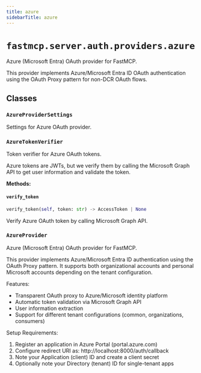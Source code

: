 ```yaml
---
title: azure
sidebarTitle: azure
---
```


# `fastmcp.server.auth.providers.azure`


Azure (Microsoft Entra) OAuth provider for FastMCP.

This provider implements Azure/Microsoft Entra ID OAuth authentication
using the OAuth Proxy pattern for non-DCR OAuth flows.


## Classes

### `AzureProviderSettings` <sup><a href="https://github.com/jlowin/fastmcp/blob/main/src/fastmcp/server/auth/providers/azure.py#L22" target="_blank"><Icon icon="github" style="width: 14px; height: 14px;" /></a></sup>


Settings for Azure OAuth provider.


### `AzureTokenVerifier` <sup><a href="https://github.com/jlowin/fastmcp/blob/main/src/fastmcp/server/auth/providers/azure.py#L46" target="_blank"><Icon icon="github" style="width: 14px; height: 14px;" /></a></sup>


Token verifier for Azure OAuth tokens.

Azure tokens are JWTs, but we verify them by calling the Microsoft Graph API
to get user information and validate the token.


**Methods:**

#### `verify_token` <sup><a href="https://github.com/jlowin/fastmcp/blob/main/src/fastmcp/server/auth/providers/azure.py#L68" target="_blank"><Icon icon="github" style="width: 14px; height: 14px;" /></a></sup>

```python
verify_token(self, token: str) -> AccessToken | None
```

Verify Azure OAuth token by calling Microsoft Graph API.


### `AzureProvider` <sup><a href="https://github.com/jlowin/fastmcp/blob/main/src/fastmcp/server/auth/providers/azure.py#L117" target="_blank"><Icon icon="github" style="width: 14px; height: 14px;" /></a></sup>


Azure (Microsoft Entra) OAuth provider for FastMCP.

This provider implements Azure/Microsoft Entra ID authentication using the
OAuth Proxy pattern. It supports both organizational accounts and personal
Microsoft accounts depending on the tenant configuration.

Features:
- Transparent OAuth proxy to Azure/Microsoft identity platform
- Automatic token validation via Microsoft Graph API
- User information extraction
- Support for different tenant configurations (common, organizations, consumers)

Setup Requirements:
1. Register an application in Azure Portal (portal.azure.com)
2. Configure redirect URI as: http://localhost:8000/auth/callback
3. Note your Application (client) ID and create a client secret
4. Optionally note your Directory (tenant) ID for single-tenant apps

